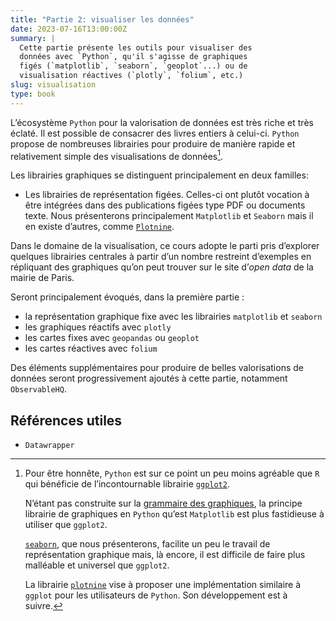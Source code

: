 ```yaml
---
title: "Partie 2: visualiser les données"
date: 2023-07-16T13:00:00Z
summary: |
  Cette partie présente les outils pour visualiser des
  données avec `Python`, qu'il s'agisse de graphiques
  figés (`matplotlib`, `seaborn`, `geoplot`...) ou de
  visualisation réactives (`plotly`, `folium`, etc.)
slug: visualisation
type: book
---
```


L'écosystème `Python` pour la valorisation de données est très riche et
très éclaté.
Il est
possible de consacrer des livres entiers à celui-ci. `Python` propose
de nombreuses librairies pour produire de manière rapide et relativement
simple des visualisations de données[^1]. 

Les librairies graphiques se distinguent principalement en deux familles:

- Les librairies de représentation figées. Celles-ci ont plutôt vocation à être intégrées
dans des publications figées type PDF ou documents texte. Nous présenterons 
principalement `Matplotlib` et `Seaborn` mais il en existe d'autres,
comme [`Plotnine`](https://plotnine.readthedocs.io/en/stable/).

[^1]: Pour être honnête, `Python` est sur ce point un peu moins agréable
que `R` qui bénéficie de
l'incontournable librairie [`ggplot2`](https://juba.github.io/tidyverse/08-ggplot2.html).

    N'étant pas
construite sur la [grammaire des graphiques](http://r.qcbs.ca/workshop03/book-fr/la-grammaire-des-graphiques-gg.html),
la principe librairie de graphiques en `Python` qu'est `Matplotlib` est plus fastidieuse
à utiliser que `ggplot2`. 

    [`seaborn`](https://seaborn.pydata.org/), que nous présenterons,
facilite un peu le travail de représentation graphique mais, là encore, il est difficile de faire
plus malléable et universel que `ggplot2`.

    La librairie [`plotnine`](https://plotnine.readthedocs.io/en/stable/) vise à proposer une implémentation similaire
à `ggplot` pour les utilisateurs de `Python`. Son développement est à suivre. 

Dans le domaine de la visualisation, ce cours adopte le parti pris
d'explorer quelques
librairies centrales à partir d'un nombre restreint d'exemples en
répliquant des graphiques qu'on peut trouver sur le site d'*open data* de la 
mairie de Paris. 

Seront principalement évoqués, dans la première partie :

* la représentation graphique fixe avec les librairies `matplotlib` et `seaborn`
* les graphiques réactifs avec `plotly`
* les cartes fixes avec `geopandas` ou `geoplot`
* les cartes réactives avec `folium`

Des éléments supplémentaires pour produire de belles
valorisations de données seront progressivement 
ajoutés à cette partie, notamment `ObservableHQ`.


## Références utiles

- `Datawrapper`

